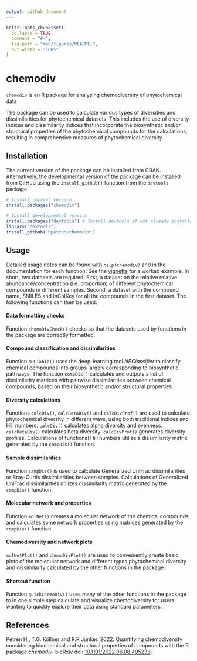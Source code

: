 ```yaml
---
output: github_document
---
```


<!-- README.md is generated from README.Rmd. Please edit that file -->

```r
knitr::opts_chunk$set(
  collapse = TRUE,
  comment = "#>",
  fig.path = "man/figures/README-",
  out.width = "100%"
)
```

# chemodiv

<!-- badges: start -->
<!-- badges: end -->

`chemodiv` is an R package for analysing chemodiversity of phytochemical data

The package can be used to calculate various types of diversities and 
dissimilarities for phytochemical datasets. This includes the use of diversity
indices and dissimilarity indices that incorporate the biosynthetic and/or 
structural properties of the phytochemical compounds for the calculations,
resulting in comprehensive measures of phytochemical diversity.


## Installation

The current version of the package can be installed from CRAN. Alternatively,
the developmental version of the package can be installed from GitHub
using the `install_github()` function from the `devtools` package.

```r
# Install current version
install.packages("chemodiv")

# Install developmental version
install.packages("devtools") # Install devtools if not already installed
library("devtools")
install_github("hpetren/chemodiv")
```


## Usage

Detailed usage notes can be found with `help(chemodiv)` and in the 
documentation for each function. See the 
[vignette](https://cran.r-project.org/web/packages/chemodiv/vignettes/chemodiv-vignette.html) 
for a worked example. In short, two datasets are required. First, a dataset
on the relative relative abundance/concentration (i.e. proportion) of
different phytochemical compounds in different samples. Second, a dataset 
with the compound name, SMILES and InChIKey for all the compounds in 
the first dataset. The following functions can then be used:


#### Data formatting checks
Function `chemoDivCheck()` checks so that the datasets used by functions 
in the package are correctly formatted.


#### Compound classification and dissimilarities
Function `NPCTable()` uses the deep-learning tool *NPClassifier* to classify
chemical compounds into groups largely corresponding to biosynthetic pathways.
The function `compDis()` calculates and outputs a list of dissimilarity 
matrices with pairwise dissimilarities between chemical compounds, based on 
their biosynthetic and/or structural properties.


#### Diversity calculations
Functions `calcDiv()`, `calcBetaDiv()` and `calcDivProf()` are used to 
calculate phytochemical diversity in different ways, using both traditional 
indices and Hill numbers. `calcDiv()` calculates alpha diversity and evenness. 
`calcBetaDiv()` calculates beta diversity. `calcDivProf()` generates 
diversity profiles. Calculations of functional Hill numbers utilize a
dissimilarity matrix generated by the `compDis()` function.


#### Sample dissimilarities
Function `sampDis()` is used to calculate Generalized UniFrac dissimilarities
or Bray-Curtis dissimilarities between samples. Calculations of Generalized 
UniFrac dissimilarities utilizes dissimilarity matrix generated by
the `compDis()` function.


#### Molecular network and properties
Function `molNet()` creates a molecular network of the chemical compounds
and calculates some network properties using matrices generated by
the `compDis()` function.


#### Chemodiversity and network plots
`molNetPlot()` and `chemoDivPlot()` are used to conveniently create basic plots 
of the molecular network and different types phytochemical diversity and 
dissimilarity calculated by the other functions in the package.


#### Shortcut function
Function `quickChemoDiv()` uses many of the other functions in
the package to in one simple step calculate and visualize chemodiversity for
users wanting to quickly explore their data using standard parameters.

## References

Petrén H., T.G. Köllner and R.R Junker. 2022. Quantifying chemodiversity 
considering biochemical and structural properties of compounds with the 
R package *chemodiv*. bioRxiv doi: 
[10.1101/2022.06.08.495236](https://www.biorxiv.org/content/10.1101/2022.06.08.495236v1).
